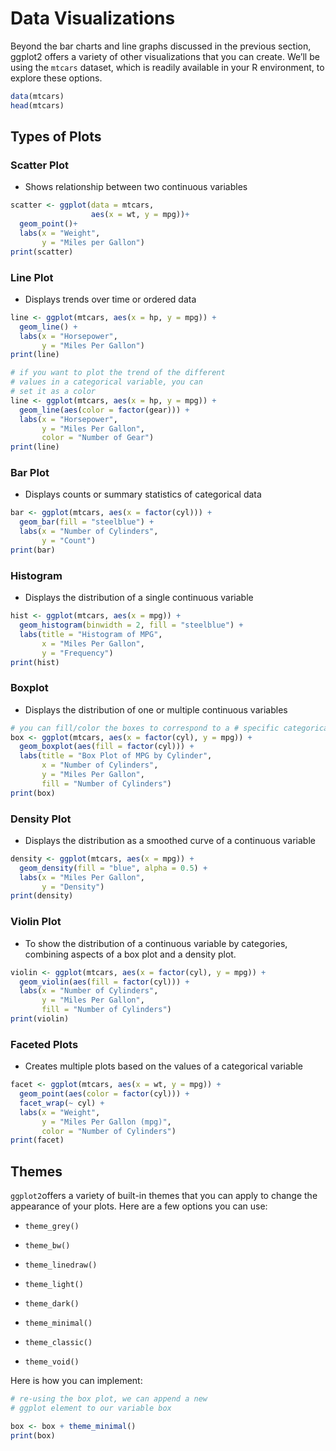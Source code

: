 # Data Visualizations

Beyond the bar charts and line graphs discussed in the previous section, ggplot2 offers a variety of other visualizations that you can create. We'll be using the `mtcars` dataset, which is readily available in your R environment, to explore these options.

```r
data(mtcars)
head(mtcars)
```

## Types of Plots

### Scatter Plot

-   Shows relationship between two continuous variables

```r
scatter <- ggplot(data = mtcars, 
                  aes(x = wt, y = mpg))+
  geom_point()+
  labs(x = "Weight",
       y = "Miles per Gallon")
print(scatter)
```

### Line Plot

-   Displays trends over time or ordered data

```r
line <- ggplot(mtcars, aes(x = hp, y = mpg)) +
  geom_line() +
  labs(x = "Horsepower",
       y = "Miles Per Gallon")
print(line)

# if you want to plot the trend of the different
# values in a categorical variable, you can 
# set it as a color 
line <- ggplot(mtcars, aes(x = hp, y = mpg)) +
  geom_line(aes(color = factor(gear))) +
  labs(x = "Horsepower",
       y = "Miles Per Gallon", 
       color = "Number of Gear")
print(line)
```

### Bar Plot

-   Displays counts or summary statistics of categorical data

```r
bar <- ggplot(mtcars, aes(x = factor(cyl))) +
  geom_bar(fill = "steelblue") +
  labs(x = "Number of Cylinders",
       y = "Count")
print(bar)
```

### Histogram

-   Displays the distribution of a single continuous variable

```r
hist <- ggplot(mtcars, aes(x = mpg)) +
  geom_histogram(binwidth = 2, fill = "steelblue") +
  labs(title = "Histogram of MPG",
       x = "Miles Per Gallon",
       y = "Frequency")
print(hist)
```

### Boxplot

-   Displays the distribution of one or multiple continuous variables

```r
# you can fill/color the boxes to correspond to a # specific categorical variable as well 
box <- ggplot(mtcars, aes(x = factor(cyl), y = mpg)) +
  geom_boxplot(aes(fill = factor(cyl))) +
  labs(title = "Box Plot of MPG by Cylinder",
       x = "Number of Cylinders",
       y = "Miles Per Gallon", 
       fill = "Number of Cylinders")
print(box)
```

### Density Plot

-    Displays the distribution as a smoothed curve of a continuous variable

```r
density <- ggplot(mtcars, aes(x = mpg)) +
  geom_density(fill = "blue", alpha = 0.5) +
  labs(x = "Miles Per Gallon",
       y = "Density")
print(density)

```

### Violin Plot

-    To show the distribution of a continuous variable by categories, combining aspects of a box plot and a density plot.

```r
violin <- ggplot(mtcars, aes(x = factor(cyl), y = mpg)) +
  geom_violin(aes(fill = factor(cyl))) +
  labs(x = "Number of Cylinders",
       y = "Miles Per Gallon", 
       fill = "Number of Cylinders")
print(violin)
```

### Faceted Plots

-   Creates multiple plots based on the values of a categorical variable

```r
facet <- ggplot(mtcars, aes(x = wt, y = mpg)) +
  geom_point(aes(color = factor(cyl))) +
  facet_wrap(~ cyl) +
  labs(x = "Weight",
       y = "Miles Per Gallon (mpg)", 
       color = "Number of Cylinders")
print(facet)
```

## Themes

`ggplot2`offers a variety of built-in themes that you can apply to change the appearance of your plots. Here are a few options you can use:

-   `theme_grey()`

-   `theme_bw()`

-   `theme_linedraw()`

-   `theme_light()`

-   `theme_dark()`

-   `theme_minimal()`

-   `theme_classic()`

-   `theme_void()`

Here is how you can implement:

```r
# re-using the box plot, we can append a new
# ggplot element to our variable box

box <- box + theme_minimal()
print(box)
```
